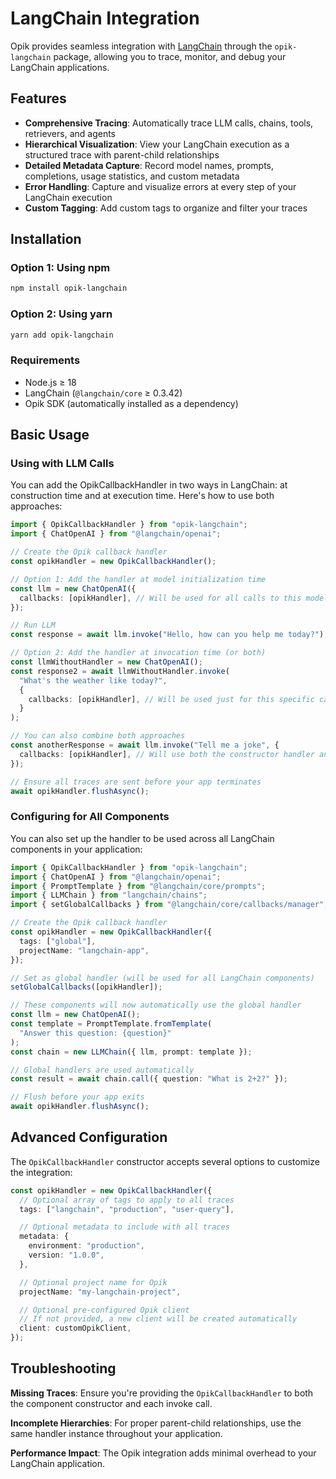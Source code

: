 # LangChain Integration

Opik provides seamless integration with [LangChain](https://js.langchain.com/) through the `opik-langchain` package, allowing you to trace, monitor, and debug your LangChain applications.

## Features

- **Comprehensive Tracing**: Automatically trace LLM calls, chains, tools, retrievers, and agents
- **Hierarchical Visualization**: View your LangChain execution as a structured trace with parent-child relationships
- **Detailed Metadata Capture**: Record model names, prompts, completions, usage statistics, and custom metadata
- **Error Handling**: Capture and visualize errors at every step of your LangChain execution
- **Custom Tagging**: Add custom tags to organize and filter your traces

## Installation

### Option 1: Using npm

```bash
npm install opik-langchain
```

### Option 2: Using yarn

```bash
yarn add opik-langchain
```

### Requirements

- Node.js ≥ 18
- LangChain (`@langchain/core` ≥ 0.3.42)
- Opik SDK (automatically installed as a dependency)

## Basic Usage

### Using with LLM Calls

You can add the OpikCallbackHandler in two ways in LangChain: at construction time and at execution time. Here's how to use both approaches:

```typescript
import { OpikCallbackHandler } from "opik-langchain";
import { ChatOpenAI } from "@langchain/openai";

// Create the Opik callback handler
const opikHandler = new OpikCallbackHandler();

// Option 1: Add the handler at model initialization time
const llm = new ChatOpenAI({
  callbacks: [opikHandler], // Will be used for all calls to this model
});

// Run LLM
const response = await llm.invoke("Hello, how can you help me today?");

// Option 2: Add the handler at invocation time (or both)
const llmWithoutHandler = new ChatOpenAI();
const response2 = await llmWithoutHandler.invoke(
  "What's the weather like today?",
  {
    callbacks: [opikHandler], // Will be used just for this specific call
  }
);

// You can also combine both approaches
const anotherResponse = await llm.invoke("Tell me a joke", {
  callbacks: [opikHandler], // Will use both the constructor handler and this one
});

// Ensure all traces are sent before your app terminates
await opikHandler.flushAsync();
```

### Configuring for All Components

You can also set up the handler to be used across all LangChain components in your application:

```typescript
import { OpikCallbackHandler } from "opik-langchain";
import { ChatOpenAI } from "@langchain/openai";
import { PromptTemplate } from "@langchain/core/prompts";
import { LLMChain } from "langchain/chains";
import { setGlobalCallbacks } from "@langchain/core/callbacks/manager";

// Create the Opik callback handler
const opikHandler = new OpikCallbackHandler({
  tags: ["global"],
  projectName: "langchain-app",
});

// Set as global handler (will be used for all LangChain components)
setGlobalCallbacks([opikHandler]);

// These components will now automatically use the global handler
const llm = new ChatOpenAI();
const template = PromptTemplate.fromTemplate(
  "Answer this question: {question}"
);
const chain = new LLMChain({ llm, prompt: template });

// Global handlers are used automatically
const result = await chain.call({ question: "What is 2+2?" });

// Flush before your app exits
await opikHandler.flushAsync();
```

## Advanced Configuration

The `OpikCallbackHandler` constructor accepts several options to customize the integration:

```typescript
const opikHandler = new OpikCallbackHandler({
  // Optional array of tags to apply to all traces
  tags: ["langchain", "production", "user-query"],

  // Optional metadata to include with all traces
  metadata: {
    environment: "production",
    version: "1.0.0",
  },

  // Optional project name for Opik
  projectName: "my-langchain-project",

  // Optional pre-configured Opik client
  // If not provided, a new client will be created automatically
  client: customOpikClient,
});
```

## Troubleshooting

**Missing Traces**: Ensure you're providing the `OpikCallbackHandler` to both the component constructor and each invoke call.

**Incomplete Hierarchies**: For proper parent-child relationships, use the same handler instance throughout your application.

**Performance Impact**: The Opik integration adds minimal overhead to your LangChain application.
